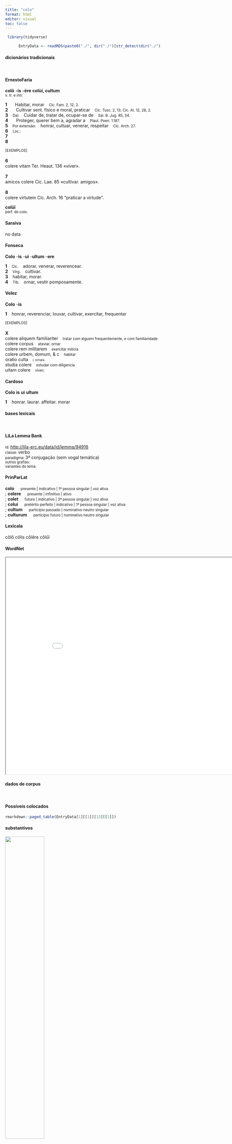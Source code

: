 ```yaml
---
title: "colo"
format: html
editor: visual
toc: false
---
```



```r
 library(tidyverse) 

      EntryData <- readRDS(paste0("./", dir("./")[str_detect(dir("./"), "_xx99-111-108-111xx_.rds")]))

```


#### dicionários tradicionais

&emsp;




::: panel-tabset

#### ErnestoFaria

<b>colō</b> <b>-is</b> <b>-ère</b> <b>colùí, cultum</b> <br> <small>v. tr. e intr.</small> <br> <small></small>   <p> <b>1</b> &ensp; <small></small> &ensp; Habitar, morar &ensp; <small>Cíc. Fam. 2, 12, 2.</small> <br> <b>2</b> &ensp; <small></small> &ensp; Cultivar sent. físico e moral, praticar &ensp; <small>Cíc. Tusc. 2, 13; Cíc. At. 12, 28, 2.</small> <br> <b>3</b> &ensp; <small>Daí:</small> &ensp; Cuidar de, tratar de, ocupar-se de &ensp; <small>Sal. B. Jug. 85, 34.</small> <br> <b>4</b> &ensp; <small></small> &ensp; Proteger, querer bem a, agradar a &ensp; <small>Plaut. Poen. 1.187.</small> <br> <b>5</b> &ensp; <small>Por extensão:</small> &ensp; honrar, cultuar, venerar, respeitar &ensp; <small>Cíc. Arch. 27.</small> <br> <b>6</b> &ensp; <small>Loc.:</small> &ensp; <small></small> <br> <b>7</b> &ensp; <small></small> &ensp; <small></small> <br> <b>8</b> &ensp; <small></small> &ensp; <small></small> </p>   <p><small>[EXEMPLOS]</small><br> <br><b>6</b><br>colere vitam Ter. Heaut. 136 «viver». <br> <br><b>7</b><br>amicos colere Cíc. Lae. 85 «cultivar. amigos». <br> <br><b>8</b><br>colere virtutem Cíc. Arch. 16 “praticar a virtude”. </p> 
 <b>colŭī</b> <br> <small>perf. de colo.</small> <br> <small></small>




#### Saraiva

no data




#### Fonseca

<b>Colo</b> -<b>is</b> -<b>ui</b> -<b>ultum</b> -<b>ere</b>   <p> <b>1</b> &ensp; <small>Cic.</small> &ensp; adorar, venerar, reverencear. <br> <b>2</b> &ensp; <small>Virg.</small> &ensp; cultivar. <br> <b>3</b> &ensp; habitar, morar. <br> <b>4</b> &ensp; <small>Tib.</small> &ensp; ornar, vestir pomposamente. </p>




#### Velez

<b>Colo</b> -<b>is</b>   <p> <b>1</b> &ensp; honrar, reverenciar, louvar, cultivar, exercitar, frequentar </p>   <p><small>[EXEMPLOS]</small><br> <br><b>X</b><br>colere aliquem familiariter &ensp; <small>tratar com alguem frequentemente, e com familiaridade</small> <br> colere corpus &ensp; <small>ataviar, ornar</small> <br> colere rem militarem &ensp; <small>exercitar milicia</small> <br> colere urbem, domum, & c &ensp; <small>habitar</small> <br> oratio culta &ensp; <small><small>i, ornata</small></small> <br> studia colere &ensp; <small>estudar com diligencia</small> <br> uitam colere &ensp; <small>viver;</small> </p>




#### Cardoso

<b>Colo</b> <b>is</b> <b>ui</b> <b>ultum</b>   <p> <b>1</b> &ensp; honrar. laurar. affeitar. morar </p>


:::



#### bases lexicais

&emsp;






::: panel-tabset

#### LiLa Lemma Bank

<small> id: </small> <a href=' http://lila-erc.eu/data/id/lemma/94916 ' target="_blank"> http://lila-erc.eu/data/id/lemma/94916 </a> <br>
<small> classe: </small> verbo    <br>
<small> paradigma: </small> 3ª conjugação (sem vogal temática) <br>
<small> outras grafias: </small>  <br>
<small> variantes do lema: </small>  <br>





#### PrinParLat

<b> colo </b>&emsp;<small> presente | indicativo | 1ª pessoa singular | voz ativa </small><br>
; <b> colere </b>&emsp;<small> presente | infinitivo | ativo </small><br>
; <b> colet </b>&emsp;<small> futuro | indicativo | 3ª pessoa singular | voz ativa </small><br>
; <b> colui </b>&emsp;<small> pretérito perfeito | indicativo | 1ª pessoa singular | voz ativa </small><br>
; <b> cultum </b>&emsp;<small> particípio passado | nominativo neutro singular </small><br>
; <b> culturum </b>&emsp;<small> particípio futuro | nominativo neutro singular </small><br>





#### Lexicala

cŏlō 
 cŏlis 
 cŏlĕre 
 cŏlŭī




#### WordNet

<iframe width='900' height='700' src='Media/Tree__xx99-111-108-111xx__sem_type_lexemes_pt.html'>

</iframe>


:::



#### dados de corpus

&emsp;




::: panel-tabset

#### Possíveis colocados

```r

rmarkdown::paged_table(EntryData[1][[1]][13][[1]])

```


#### substantivos

![](./Media/wordcloud__xx99-111-108-111xx__BY_collocate_scoreSUBST.webp){width=50% fig-alt='This chart plots collocate by scoreSUBST, for the headword colo here are all the values plotted: collocate: ager; scoreSUBST: 2. collocate: que; scoreSUBST: 0. collocate: et; scoreSUBST: 0'}




#### adjetivos

![](./Media/wordcloud__xx99-111-108-111xx__BY_collocate_scoreADJ.webp){width=50% fig-alt='This chart plots collocate by scoreADJ, for the headword colo here are all the values plotted: collocate: ager; scoreADJ: 0. collocate: que; scoreADJ: 0. collocate: et; scoreADJ: 0'}




#### verbos

![](./Media/wordcloud__xx99-111-108-111xx__BY_collocate_scoreVERBO.webp){width=50% fig-alt='This chart plots collocate by scoreVERBO, for the headword colo here are all the values plotted: collocate: ager; scoreVERBO: 0. collocate: que; scoreVERBO: 0. collocate: et; scoreVERBO: 0'}




#### advérbios

![](./Media/wordcloud__xx99-111-108-111xx__BY_collocate_scoreADV.webp){width=50% fig-alt='This chart plots collocate by scoreADV, for the headword colo here are all the values plotted: collocate: ager; scoreADV: 0. collocate: que; scoreADV: 0. collocate: et; scoreADV: 0'}




#### preposições e conjunções

![](./Media/wordcloud__xx99-111-108-111xx__BY_collocate_scoreFUNC.webp){width=50% fig-alt='This chart plots collocate by scoreFUNC, for the headword colo here are all the values plotted: collocate: ager; scoreFUNC: 0. collocate: que; scoreFUNC: 0. collocate: et; scoreFUNC: 0'}


:::



::: panel-tabset

#### ExemplosTraduzidos

<p> hic Caecilium <b>colimus</b> et observamus diligenter <br> <small> Cic.Att.2.19.5 <br> Aqui cultuamos Cecílio e o tratamos com muita atenção. <small> [JDD] </small> </small> </p>
; <p> <b>colit</b> impense femina uirque numen geminum <br> <small> Sen.Ag.398 <br> Suntuosamente mulher e homem cultuam a divindade dos gêmeos. <small> [JDD] </small> </small> </p>
; <p> Ortygiam studiis ipsaque <b>colebat</b> virginitate deam . <br> <small> Ov.Met.1.693-4 <br> Ela cultuava a deusa de Ortígia em seus gostos e com sua própria virgindade. <small> [JDD, de outra edição] </small> </small> </p>
; <p> breui praecidam agro bene <b>culto</b> nihil potest esse nec usu uberius nec specie ornatius <br> <small> Cic.Sen.57 <br> Vou fazer um breve resumo: nada pode ser nem mais fecundo em utilidade nem mais adornado em seu aspecto do que um campo bem cultivado. <small> [JDD] </small> </small> </p>





#### Frequência por autor

![](./Media/barchart__xx99-111-108-111xx__lemma_BY_author_Frequencies.webp){width=50% fig-alt='This charts plots the frequency of lemma by author_Frequencies. The Suetonius subcorpus registers the highest normalized frequency, with the value of 11.03 and an absolute frequency of 1. The Ovidius subcorpus follows, with a normalized frequency of 6.86 and an absolute frequency of 4. the subcorpus with the least normalized frequency is Phaedrus with the normalized value of 0 and an absolute freqeuncy of 0. here are all the values: subcorpus: Caesar ; normalized frequency: 2 ; absolute frequency: 0.755344059218974. subcorpus: Cicero ; normalized frequency: 39 ; absolute frequency: 2.42954324586978. subcorpus: Horatius ; normalized frequency: 1 ; absolute frequency: 0.888020602077968. subcorpus: Ovidius ; normalized frequency: 4 ; absolute frequency: 6.86341798215511. subcorpus: Phaedrus ; normalized frequency: 0 ; absolute frequency: 0. subcorpus: Sallustius ; normalized frequency: 2 ; absolute frequency: 1.85511548093869. subcorpus: Seneca ; normalized frequency: 15 ; absolute frequency: 2.79949982269834. subcorpus: Suetonius ; normalized frequency: 1 ; absolute frequency: 11.0253583241455. subcorpus: Tacitus ; normalized frequency: 1 ; absolute frequency: 3.43288705801579. subcorpus: Vergilius ; normalized frequency: 2 ; absolute frequency: 3.86100386100386. subcorpus: Hieronymus ; normalized frequency: 1 ; absolute frequency: 2.24668613794653'}




#### Frequência por gênero

![](./Media/barchart__xx99-111-108-111xx__lemma_BY_genre_Frequencies.webp){width=50% fig-alt='This charts plots the frequency of lemma by genre_Frequencies. The Poesia.trágica subcorpus registers the highest normalized frequency, with the value of 6.95 and an absolute frequency of 8. The Prosa.filosófica subcorpus follows, with a normalized frequency of 4.78 and an absolute frequency of 29. the subcorpus with the least normalized frequency is Prosa.epistolográfica with the normalized value of 0.53 and an absolute freqeuncy of 2. here are all the values: subcorpus: Prosa.histórica ; normalized frequency: 6 ; absolute frequency: 1.46060030672606. subcorpus: Prosa.filosófica ; normalized frequency: 29 ; absolute frequency: 4.77751602115286. subcorpus: Prosa.oratória ; normalized frequency: 15 ; absolute frequency: 1.44018895279061. subcorpus: Prosa.epistolográfica ; normalized frequency: 2 ; absolute frequency: 0.529955748694984. subcorpus: Poesia.lírica ; normalized frequency: 2 ; absolute frequency: 1.68251030537562. subcorpus: Poesia.didática ; normalized frequency: 3 ; absolute frequency: 2.54474510136568. subcorpus: Poesia.trágica ; normalized frequency: 8 ; absolute frequency: 6.94927032661571. subcorpus: Poesia.épica ; normalized frequency: 2 ; absolute frequency: 3.86100386100386. subcorpus: Prosa.ficcional ; normalized frequency: 1 ; absolute frequency: 2.24668613794653'}




#### Frequência por século

![](./Media/barchart__xx99-111-108-111xx__lemma_BY_period_Frequencies.webp){width=50% fig-alt='This charts plots the frequency of lemma by period_Frequencies. The II.d.C. subcorpus registers the highest normalized frequency, with the value of 5.24 and an absolute frequency of 2. The I.d.C. subcorpus follows, with a normalized frequency of 2.75 and an absolute frequency of 18. the subcorpus with the least normalized frequency is I.a.C. with the normalized value of 2.19 and an absolute freqeuncy of 47. here are all the values: subcorpus: I.a.C. ; normalized frequency: 47 ; absolute frequency: 2.18757272515709. subcorpus: I.d.C. ; normalized frequency: 18 ; absolute frequency: 2.75355667737494. subcorpus: II.d.C. ; normalized frequency: 2 ; absolute frequency: 5.23560209424084. subcorpus: IV.d.C. ; normalized frequency: 1 ; absolute frequency: 2.24668613794653'}


:::

